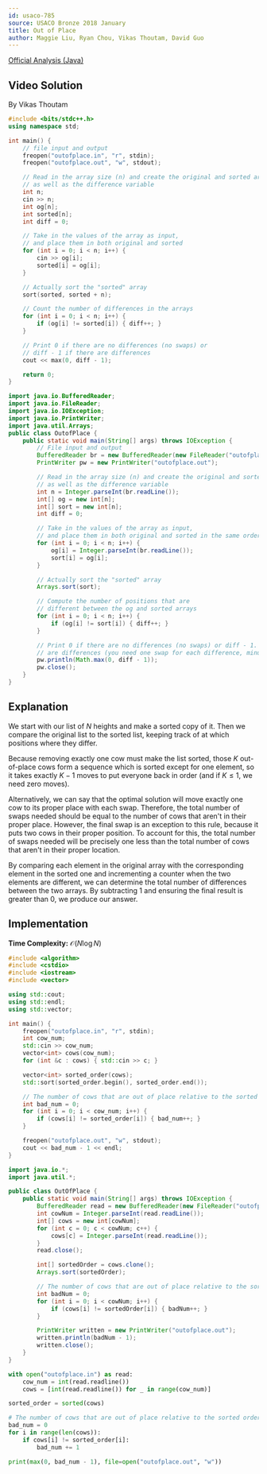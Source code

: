 ```yaml
---
id: usaco-785
source: USACO Bronze 2018 January
title: Out of Place
author: Maggie Liu, Ryan Chou, Vikas Thoutam, David Guo
---
```


[Official Analysis (Java)](http://www.usaco.org/current/data/sol_outofplace_bronze_jan18.html)

## Video Solution

By Vikas Thoutam

<YouTube id="FaoAL7Prc6o" />

<Spoiler title="Video Solution Code">
<LanguageSection>
<CPPSection>

```cpp
#include <bits/stdc++.h>
using namespace std;

int main() {
	// file input and output
	freopen("outofplace.in", "r", stdin);
	freopen("outofplace.out", "w", stdout);

	// Read in the array size (n) and create the original and sorted arrays,
	// as well as the difference variable
	int n;
	cin >> n;
	int og[n];
	int sorted[n];
	int diff = 0;

	// Take in the values of the array as input,
	// and place them in both original and sorted
	for (int i = 0; i < n; i++) {
		cin >> og[i];
		sorted[i] = og[i];
	}

	// Actually sort the "sorted" array
	sort(sorted, sorted + n);

	// Count the number of differences in the arrays
	for (int i = 0; i < n; i++) {
		if (og[i] != sorted[i]) { diff++; }
	}

	// Print 0 if there are no differences (no swaps) or
	// diff - 1 if there are differences
	cout << max(0, diff - 1);

	return 0;
}
```

</CPPSection>
<JavaSection>

```java
import java.io.BufferedReader;
import java.io.FileReader;
import java.io.IOException;
import java.io.PrintWriter;
import java.util.Arrays;
public class OutofPlace {
	public static void main(String[] args) throws IOException {
		// File input and output
		BufferedReader br = new BufferedReader(new FileReader("outofplace.in"));
		PrintWriter pw = new PrintWriter("outofplace.out");

		// Read in the array size (n) and create the original and sorted arrays,
		// as well as the difference variable
		int n = Integer.parseInt(br.readLine());
		int[] og = new int[n];
		int[] sort = new int[n];
		int diff = 0;

		// Take in the values of the array as input,
		// and place them in both original and sorted in the same order
		for (int i = 0; i < n; i++) {
			og[i] = Integer.parseInt(br.readLine());
			sort[i] = og[i];
		}

		// Actually sort the "sorted" array
		Arrays.sort(sort);

		// Compute the number of positions that are
		// different between the og and sorted arrays
		for (int i = 0; i < n; i++) {
			if (og[i] != sort[i]) { diff++; }
		}

		// Print 0 if there are no differences (no swaps) or diff - 1. If there
		// are differences (you need one swap for each difference, minus 1)
		pw.println(Math.max(0, diff - 1));
		pw.close();
	}
}
```

</JavaSection>
</LanguageSection>
</Spoiler>

## Explanation

We start with our list of $N$ heights and make a sorted copy of it.
Then we compare the original list to the sorted list, keeping track of at which positions where they differ.

Because removing exactly one cow must make the list sorted,
those $K$ out-of-place cows form a sequence which is sorted except for one element,
so it takes exactly $K-1$ moves to put everyone back in order (and if $K \le 1$, we need zero moves).

Alternatively, we can say that the optimal solution will move exactly one cow to its proper place with each swap.
Therefore, the total number of swaps needed should be equal to the number of cows that aren't in their proper place.
However, the final swap is an exception to this rule, because it puts two cows in their proper position. 
To account for this, the total number of swaps needed will be precisely one less than the total number of cows 
that aren't in their proper location.

By comparing each element in the original array with the corresponding element in the sorted one 
and incrementing a counter when the two elements are different, we can determine the 
total number of differences between the two arrays. By subtracting 1 and ensuring the final result is greater than 0,
we produce our answer.

## Implementation

**Time Complexity:** $\mathcal{O}(N\log{N})$

<LanguageSection>
<CPPSection>

```cpp
#include <algorithm>
#include <cstdio>
#include <iostream>
#include <vector>

using std::cout;
using std::endl;
using std::vector;

int main() {
	freopen("outofplace.in", "r", stdin);
	int cow_num;
	std::cin >> cow_num;
	vector<int> cows(cow_num);
	for (int &c : cows) { std::cin >> c; }

	vector<int> sorted_order(cows);
	std::sort(sorted_order.begin(), sorted_order.end());

	// The number of cows that are out of place relative to the sorted order
	int bad_num = 0;
	for (int i = 0; i < cow_num; i++) {
		if (cows[i] != sorted_order[i]) { bad_num++; }
	}

	freopen("outofplace.out", "w", stdout);
	cout << bad_num - 1 << endl;
}
```

</CPPSection>
<JavaSection>

```java
import java.io.*;
import java.util.*;

public class OutOfPlace {
	public static void main(String[] args) throws IOException {
		BufferedReader read = new BufferedReader(new FileReader("outofplace.in"));
		int cowNum = Integer.parseInt(read.readLine());
		int[] cows = new int[cowNum];
		for (int c = 0; c < cowNum; c++) {
			cows[c] = Integer.parseInt(read.readLine());
		}
		read.close();

		int[] sortedOrder = cows.clone();
		Arrays.sort(sortedOrder);

		// The number of cows that are out of place relative to the sorted order
		int badNum = 0;
		for (int i = 0; i < cowNum; i++) {
			if (cows[i] != sortedOrder[i]) { badNum++; }
		}

		PrintWriter written = new PrintWriter("outofplace.out");
		written.println(badNum - 1);
		written.close();
	}
}
```

</JavaSection>
<PySection>

```py
with open("outofplace.in") as read:
	cow_num = int(read.readline())
	cows = [int(read.readline()) for _ in range(cow_num)]

sorted_order = sorted(cows)

# The number of cows that are out of place relative to the sorted order
bad_num = 0
for i in range(len(cows)):
	if cows[i] != sorted_order[i]:
		bad_num += 1

print(max(0, bad_num - 1), file=open("outofplace.out", "w"))
```

</PySection>
</LanguageSection>
